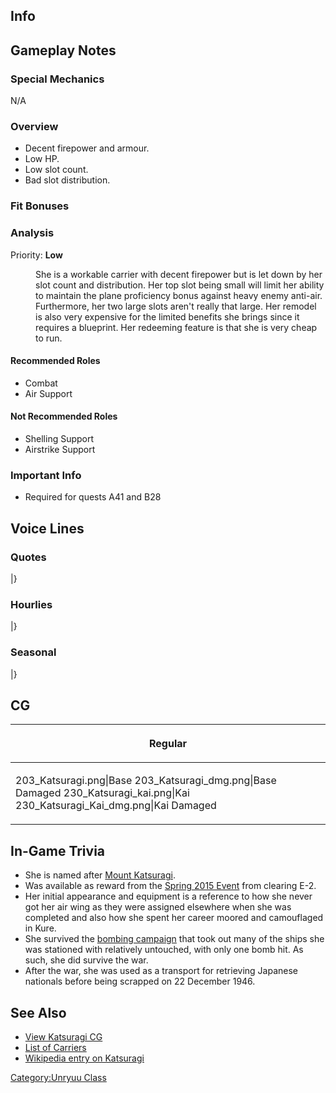 ==Info==
{{KanmusuInfo|ID=203}}
{{KanmusuInfo|ID=230}}

==Gameplay Notes==
===Special Mechanics===
N/A

===Overview===
* Decent firepower and armour.
* Low HP.
* Low slot count.
* Bad slot distribution.

===Fit Bonuses===
{{:{{BASEPAGENAME}}/Equipment Bonuses}}
{{clear}}

===Analysis===
Priority: '''Low'''
: She is a workable carrier with decent firepower but is let down by her slot count and distribution. Her top slot being small will limit her ability to maintain the plane proficiency bonus against heavy enemy anti-air. Furthermore, her two large slots aren't really that large. Her remodel is also very expensive for the limited benefits she brings since it requires a blueprint. Her redeeming feature is that she is very cheap to run. 

====Recommended Roles====
* Combat
* Air Support

====Not Recommended Roles====
* Shelling Support
* Airstrike Support

===Important Info===
* Required for quests A41 and B28 <Unryuu Only>

==Voice Lines==
===Quotes===
{{ShipquoteHeader}}
{{ShipquoteKai
| scenario    =Introduction
| origin      =雲龍型航空母艦、三番艦、葛城よ！え？水上防空砲台ですって？ち、違うわよ！あなた何いってんの！
| translation =I'm the third ship of the Unryuu-class aircraft carriers, Katsuragi! Hmm? An anti-air platform? Y-You've got it wrong! What are you saying?<ref>Katsuragi was never deployed as an aircraft carrier, and instead was used as a coastal anti-aircraft defense platform due to lack of planes and fuel by the waning months of the war.</ref>
| audio       =Katsuragi-Intro.mp3
}}
{{ShipquoteKai
| scenario    =Introduction
| kai        =yes
| origin      =航空母艦葛城、参ります！正真正銘の正規空母の力、存分に見せてあげる！
| translation =Aircraft carrier Katsuragi, reporting in! Watch what a true standard aircraft carrier is capable of!
| audio       =KatsuragiKai-Intro.mp3
}}
{{ShipquoteKai
| scenario    =Library
| origin      =雲龍型航空母艦の三番艦、葛城よ。
そう、正規空母。ちょっと生まれるのが遅かったみたい。
でも戦いが終わった後で、私は全力で働いたの。ある意味、私が一番なんだから。ホントよ？ホントなんだから。
| translation =I'm the 3rd ship of the Unryuu-class aircraft carriers, Katsuragi! 
Yes, a standard aircraft carrier. Looks like I was born too late.<ref>She was only completed in 1944.</ref>
But after the battle was over, I was working at full power. In a sense, I am the best.It's the truth! Really it's true!<ref>She worked as a repatriation ship after the war, shuttling Japanese citizens back to the Home Islands.</ref>
| audio       =Katsuragi-Library.mp3
}}
{{ShipquoteKai
| scenario    =Secretary 1
| origin      =正規空母だかんね、正規空母！
| translation =I'm a standard aircraft carrier, you know! I really am!
| audio       =Katsuragi-Sec1.mp3
}}
{{ShipquoteKai
| scenario    =Secretary 1
| kai        =yes
| origin      =そうよ、航空母艦！主力よ主力！！
| translation =That's right, I'm a standard carrier! I'm part of the main force!!
| audio       =KatsuragiKai-Sec1.mp3
}}
{{ShipquoteKai
| scenario    =Secretary 2
| origin      =一番いい艦載機を頂戴よ。わかってる？
| translation =I'll take the very best planes. Got it?
| audio       =Katsuragi-Sec2.mp3
}}
{{ShipquoteKai
| scenario    =Secretary 3
| origin      =あっ…そこは格納庫じゃ…ってあなた何してんの！？どういうつもりなの！？バカｧ！！
| translation =Oh... That's not my hangar... Hey, what are you doing!? Just what are you planning!? Idiot!!
| audio       =Katsuragi-Sec3.mp3
}}
{{ShipquoteKai
| scenario    =Secretary 3
| kai        =yes
| origin      =だからぁ、そこは格納庫じゃないって何度言ったらっ……っ！今日こそは許さないから！！
| translation =How many times have I told you that isn't a hangar... hey! I won't forgive you this time!!
| audio       =KatsuragiKai-Sec3.mp3
}}
{{ShipquoteKai
| scenario    =Secretary Idle
| origin      =そっかそっか、これが流星改ね。うんうん。話には聞いていて…んでもってこれが烈風…いいじゃない！私にピッタリ！えっ？
| translation =I see, I see so this is a Ryuusei Kai. Yes, yes. I heard about this... But here's the Reppuu... Isn't this great? It fits me perfectly! EH?
| audio       =Katsuragi-SecIdle.mp3
}}
{{ShipquoteKai
| scenario    =Secretary (Married)
| origin      =提督・・ね、補給と艦載機さえあればあたしだって・・え・・何・・そんなに優しい目で見ても何も・・何にも出ないんだからね！もう・・
| translation =Admiral... Hey, if I could just have supplies and aircraft, I'll be...uh...what... Even if you look at me with those kind eyes, nothing...nothing will come out! It's hopeless...
| audio       =Katsuragi-SecMarried.mp3
}}
{{ShipquoteKai
| scenario    =Wedding
| origin      =なあに提督？あたしこう見えてけっこう忙しいんだけど・・結構機関があれだから・・いろいろ整備を・・って・・あの・・ありがとう・・私・・
| translation =Hey, Admiral? I know I'm really busy, but... I have a lot of components... and there's a lot of maintenance needed...um...well...thank you...I...
| audio       =Katsuragi-Wedding.mp3
}}
{{ShipquoteKai
| scenario    =Player's Score
| origin      =そうそう！情報は絶対大事よね！一緒に確認してみよ？
| translation =Right, right! Intelligence is absolutely vital! Shall we review it together?
| audio       =Katsuragi-PlayerScore.mp3
}}
{{ShipquoteKai
| scenario    =Joining The Fleet
| origin      =航空母艦葛城、準備は万全よ。出撃するわ！
| translation =Standard Carrier Katsuragi, preparations complete. Sortieing!
| audio       =Katsuragi-JoinFleet.mp3
}}
{{ShipquoteKai
| scenario    =Joining The Fleet
| kai        =yes
| origin      =航空母艦葛城、艦載機隊も万全です！改飛龍型の本当の力、見せてあげる！！
| translation =Aircraft Carrier Katsuragi, carrier planes are all ready! I'll show you the true power of the Improved Hiryuu-class!!<ref>The Unryuu-class were based off the Hiryuu-class.</ref>
| audio       =KatsuragiKai-JoinFleet.mp3
}}
{{ShipquoteKai
| scenario    =Equipment 1
| origin      =ま…まあまあの装備じゃない？うん
| translation =This...This'll do, I guess? Yeah.
| audio       =Katsuragi-Equip1.mp3
}}
{{ShipquoteKai
| scenario    =Equipment 2
| origin      =よぉし、これなら戦える！嬉しいわ。
| translation =Alright, I can fight with this! I'm really happy.
| audio       =Katsuragi-Equip2.mp3
}}
{{ShipquoteKai
| scenario    =Equipment 3
| origin      =全力で行くわ。
| translation =I'll give it my best shot!
| audio       =Katsuragi-Equip3.mp3
}}
{{ShipquoteKai
| scenario    =Supply
| origin      =貴重な補給ありがとう！よーし、また行くわ！
| translation =Thank you for the precious supplies! Alright, let's go sortie again!
| audio       =Katsuragi-Supply.mp3
}}
{{ShipquoteKai
| scenario    =Docking (Minor)
| origin      =お風呂入るわ！あなた…絶対のぞかないでよね！
| translation =I'm getting in the bath! You're... definitely not allowed to peek!
| audio       =Katsuragi-DockMinor.mp3
}}
{{ShipquoteKai
| scenario    =Docking (Major)
| origin      =ふぅ～ちょっと長湯になっちゃうかも…ごめん、お風呂行くね。っ！覗いたら殺す！
| translation =Sigh~ I'm going to take a long bath now, I think... Sorry, I'll be going to the bath now. Hey! I'll kill you if you peek!
| audio       =Katsuragi-DockMajor.mp3
}}
{{ShipquoteKai
| scenario    =Construction
| origin      =新戦力が加わるって！楽しみ！
| translation =It seems like our fighting power has increased! I can't wait!
| audio       =Katsuragi-Construction.mp3
}}
{{ShipquoteKai
| scenario    =Return From Sortie
| origin      =作戦完了。艦隊帰投よ、お疲れ様！
| translation =Operation complete. The fleet has returned to port, good work!
| audio       =Katsuragi-SortieReturn.mp3
}}
{{ShipquoteKai
| scenario    =Starting A Sortie
| origin      =機動部隊旗艦葛城、抜錨する！…くぅ～言ってみたかったんだぁ～
| translation =Task Force flagship, Katsuragi, setting sail! ...hehe~ I just wanted to try saying that!
| audio       =Katsuragi-Sortie.mp3
}}
{{ShipquoteKai
| scenario    =Starting A Battle
| origin      =よぉし、敵艦隊を見つけたわ！稼働全艦載機、発艦はじめ！
| translation =Alright, enemy fleet sighted! All operational planes, commence take off!
| audio       =Katsuragi-BattleStart.mp3
}}
{{ShipquoteKai
| scenario    =Starting A Battle
| kai        =yes
| origin      =よぉし、敵艦隊を発見！いっくわよぉー！攻撃隊、稼働全機発艦、始め！
| translation =Alright, we've found the enemy! Let's go~! Attack Squadron, all operational planes, commence take off!
| audio       =KatsuragiKai-BattleStart.mp3
}}
{{ShipquoteKai
| scenario    =Attack
| origin      =敵発見！全高射砲は…ちっ違う、回せー！攻撃隊、直掩隊、発艦準備！
| translation =Enemy sighted! All anti-air guns are... Wait, that's wrong, I take it back! Attack squadrons, fighter escorts, commence take off!
| audio       =Katsuragi-Attack.mp3
}}
{{ShipquoteKai
| scenario    =Air Battle
| origin      =攻撃隊、発進！かっ、葛城は空母なんだから！
| translation =Attack squadron, launch! I-I'm a standard carrier!
| audio       =Katsuragi-AirAttack.mp3
}}
{{ShipquoteKai
| scenario    =Night Battle
| origin      =追撃かぁ…深追いは禁物なんだけど時には必要か…よし、いっけー！
| translation =Pursuit, huh... Although we shouldn't chase them too far, at times it's necessary... Alright, let's go!
| audio       =Katsuragi-NightBattle.mp3
}}
{{ShipquoteKai
| scenario    =MVP
| origin      =えっ…私…？葛城が一番ですって…？…そう…ふぅん…ありがとう…そう…
| translation =Eh... Me...? I'm number one...? ...I see... hrmmm... Thank you...oh...
| audio       =Katsuragi-MVP.mp3
}}
{{ShipquoteKai
| scenario    =MVP
| kai        =yes
| origin      =また私かぁ。悪いわね、葛城ばっかり一番貰っちゃって。ごめんね？
| translation =Me again huh. I feel bad that I'm always number one. Sorry?
| audio       =KatsuragiKai-MVP.mp3
}}
{{ShipquoteKai
| scenario    =Minor Damage 1
| origin      =やだ?！飛行甲板は無事?！誘爆を防いで！沈む気なんて…ないんだからね！
| translation =No way! Is the flight deck fine?! Prevent detonations! I won't be sinking... just yet!
| audio       =Katsuragi-MinorDamage1.mp3
}}
{{ShipquoteKai
| scenario    =Minor Damage 2
| origin      =かっ…葛城は…空母なんだから！
| translation =I... I'm...a Standard Carrier after all!
| audio       =Katsuragi-MinorDamage2.mp3
}}
{{ShipquoteKai
| scenario    =Major Damage
| origin      =くらっちゃったか…でもまだ機関部は無傷！これなら航行には問題ないわ！
| translation =I got hit... but the engine is undamaged! I won't have trouble sailing!
| audio       =Katsuragi-MajorDamage.mp3
}}
{{ShipquoteKai
| scenario    =Sunk
| origin      =なるほど…これが沈むってことか…冷たいわ…あと、寂しい…バイバイ、みんな…
| translation =It seems like...this is what they call sinking, huh... It's freezing... After this I'll be lonely... Bye-bye, everyone...
| audio       =Katsuragi-Sinking.mp3
}}
|}<references/>

{{clear}}

===Hourlies===
{{ShipquoteHeader | type = hourly}}
{{ShipquoteKai
| scenario    =00:00
| origin      =えっと、今日は私…航空母艦葛城が、あなたの秘書艦をやってあげる。何よ文句あるの？　時報任務くらい余裕よ、余裕！
| translation =Ummm, today I'll be your... secretary ship. You have a problem with that? I have plenty of time to do the time announcements!
| audio       =KatsuragiKai-0000.mp3
}}
{{ShipquoteKai
| scenario    =01:00
| origin      =マルヒトマルマルよ、いい？　聞いてる？　あ、そう？　ならいいの…よし！
| translation =It's 0100 alright? Did you hear me? Ah, is that so? That's fine then... Alright!
| audio       =KatsuragiKai-0100.mp3
}}
{{ShipquoteKai
| scenario    =02:00
| origin      =マルフタマルマルよ！　って、聞いてないでしょ私の時報？！　…そう？　ホントに？　…ならいいけど。
| translation =It's 0200! Hey, did you hear my announcement?! ...Is that so? Really? ...Alright then.
| audio       =KatsuragiKai-0200.mp3
}}
{{ShipquoteKai
| scenario    =03:00
| origin      =マルサンマルマル…って、ほら！　やっぱり聞いてないじゃない！！　さっきから何やってんのあなた？！　…って、え？　料理？
| translation =0300... Wha, hey! You definitely aren't listening to me!! What did I just say?! ...Wha, eh? Cooking?
| audio       =KatsuragiKai-0300.mp3
}}
{{ShipquoteKai
| scenario    =04:00
| origin      =マルヨンマルマルよ。なに、私のために夜食を？　その鍋焼き饂飩…や、やだ、ありがとう。え、美味しいけど…なんで？
| translation =It's 0400. What's that, you're making a midnight snack for me? Is that hotpot udon... Oh, oh my, thank you. Eh, it's delicious... Why do you ask?
| audio       =KatsuragiKai-0400.mp3
}}
{{ShipquoteKai
| scenario    =05:00
| origin      =マルゴーマル……え？　姉さん達に比べて、出るところが出てないからいっぱい食べろって？　…〜っ！！　上等じゃない、言い残すことはあるかしらっ？！！
| translation =050... Eh? I have to eat because the bits that should stick out don't stick out like my sisters? ...Wha!! That's it, any last words?!!
| audio       =KatsuragiKai-0500.mp3
}}
{{ShipquoteKai
| scenario    =06:00
| origin      =マルロクマルマルよ。はぁ、まったくあなたって、一体私達のどこを見てんの？　そんなんじゃ性能は比べられないのに…もう、まったく！
| translation =It's 0600. Sigh, I can't believe you, where are you looking when you watch us? That has nothing to do with our abilities... Ugh, I can't believe you!
| audio       =KatsuragiKai-0600.mp3
}}
{{ShipquoteKai
| scenario    =07:00
| origin      =マルナナマルマルよ。一通り怒ったらお腹すいちゃった。あなた、朝ごはんも作ってよ？　いいでしょ？　罰よ、罰！
| translation =It's 0700. Getting angry got me hungry. You'll make breakfast too right? Right? It's punishment!
| audio       =KatsuragiKai-0700.mp3
}}
{{ShipquoteKai
| scenario    =08:00
| origin      =マルハチマルマル。やだ、あなたの作った朝食…美味しい！　一体誰に習ったの？！　え、天城姉ぇ？　マジでっ？！
| translation =0800. Whoa, the breakfast you made is... delicious! Who taught you to cook?! Eh, Amagi-nee? Seriously?!
| audio       =KatsuragiKai-0800.mp3
}}
{{ShipquoteKai
| scenario    =09:00
| origin      =マルキュウマルマルよ。まったく嫌んなっちゃう！　でも、空母としての能力は、料理じゃ決まらないわ。そもそも空母って…っ！
| translation =It's 0900. It's not like I don't want to! But, a carrier's ability isn't dependent on her cooking skills. In the first place, carriers are...!
| audio       =KatsuragiKai-0900.mp3
}}
{{ShipquoteKai
| scenario    =10:00
| origin      =ヒトマルマルマルよ。はっ、瑞鶴先輩？！　い、いつもお疲れ様です！　…はぁ、緊張したぁ。だって、あの瑞鶴さんだもん。憧れの！
| translation =It's 1000. Ah, Zuikaku senpai?! Th... thank you for all your hard work! ...Whew, I was so nervous. I mean, it's Zuikaku. I look up to her!
| audio       =KatsuragiKai-1000.mp3
}}
{{ShipquoteKai
| scenario    =11:00
| origin      =ヒトヒトマルマル。え、なに？　そうよ。私の憧れは、何と言っても瑞鶴さん！　いいよねぇ〜、あの迷彩も好き！　私もお揃なの！
| translation =1100. Eh, what? That's right. Zuikaku-san is the one I look up to after all! Isn't she great~, I love that camouflage too! Mine matches hers!
| audio       =KatsuragiKai-1100.mp3
}}
{{ShipquoteKai
| scenario    =12:00
| origin      =ヒトフタマルマル。もうお昼じゃない？！　あなたは、今日はお昼はどうするの？　間宮さんとこ行く？　それとも…う〜ん…
| translation =1200. Isn't it lunchtime?! What do you want to do for lunch today? Shall we go to Mamiya's? Or... Yeah...
| audio       =KatsuragiKai-1200.mp3
}}
{{ShipquoteKai
| scenario    =13:00
| origin      =ヒトサンマルマル。たまには、港の外にでるのもいいわね。ちょっと半舷上陸気分♪　…はっ？！　べ、別にデートとかそんなん違うからっ！
| translation =1300. It's nice to go out of the harbour once in a while. It kind of feels like shore leave♪ ...Wha?! It... it's not like a date at all!<ref>The term she uses "半舷上陸" refers to when half the ship's crew is given shore leave in turns.</ref>
| audio       =KatsuragiKai-1300.mp3
}}
{{ShipquoteKai
| scenario    =14:00
| origin      =ヒトヨンマルマルよ。もう、何勘違いしてんの？　馬鹿みたい、ほんと…でも、あの洋食屋さん…美味しかった。ま、また行ってもいいけど？
| translation =It's 1400. Humph, what were you thinking? You'll really make a fool of yourself. But, that Western restaurant was... delicious. Can, can we go there again sometime?
| audio       =KatsuragiKai-1400.mp3
}}
{{ShipquoteKai
| scenario    =15:00
| origin      =ヒトゴーマルマル。あ、天城姉ぇ元気？　うん、私はいつでもバッチリ！　ほら、飛行甲板も、噴進砲だって、整備は万全！
| translation =1500. Ah, how are you Amagi-nee? Yup, I'm always great! See, my flight deck and guns are all well maintained!
| audio       =KatsuragiKai-1500.mp3
}}
{{ShipquoteKai
| scenario    =16:00
| origin      =ヒトロクマルマルよ。え、なに？　対空射撃？　それは、十八番中の十八番よ。　なに？　今からやってみせようか？　結構派手なんだから♪
| translation =It's 1600. Eh, what? AA marksmanship? That is my super special skill. What? You want me to show it to you now? It's pretty flashy♪
| audio       =KatsuragiKai-1600.mp3
}}
{{ShipquoteKai
| scenario    =17:00
| origin      =ヒトナナマルマル。そんなことやってたら、もう夕方じゃない。はぁ、出撃や遠征も…もぅ。　あ、明日からちゃんとやるから！
| translation =1700. It's already evening after doing all that. Ah, sorties and exercises are... Oh well. I... I'll do them properly tomorrow! 
| audio       =KatsuragiKai-1700.mp3
}}
{{ShipquoteKai
| scenario    =18:00
| origin      =ヒトハチマルマル。もう夕食ね。えっと…簡単なもので良ければ、私が作るわ。塩の握り飯、沢庵、菜葉のお味噌汁でいいわよね？
| translation =1800. It's already dinnertime. Ummm... if you're fine with something simple I can make it. Salted rice balls, pickled daikon and miso soup with green vegetables is fine right?
| audio       =KatsuragiKai-1800.mp3
}}
{{ShipquoteKai
| scenario    =19:00
| origin      =ヒトキュウマルマルよ。どう、私の塩握り飯？　塩加減が絶妙だったでしょ？！　そうよ！　これはこれで、高い練度が要るんだから！
| translation =It's 1900. How are my salted rice balls? The seasoning is excellent right?! That's right! This requires a lot of practice!
| audio       =KatsuragiKai-1900.mp3
}}
{{ShipquoteKai
| scenario    =20:00
| origin      =フタマルマルマル。私だってね、いつかは機動部隊の中核を担って、外洋に打って出たいって思ってるんだから。ほんとよっ！
| translation =2000. One day I'd like to be the core of the combined fleet and head out to the open ocean. It's true!
| audio       =KatsuragiKai-2000.mp3
}}
{{ShipquoteKai
| scenario    =21:00
| origin      =フタヒトマルマル。じゃあ、あなたの夢はなんなの？　聞かせてよ、いいじゃない？　ぇ、そうなんだ…へぇー、ふぅ〜ん…そうなんだ。
| translation =2100. So, what is your dream? Isn't it fine for you to tell me? Eh, is that so... Ehe~, Hmmm... is that so.
| audio       =KatsuragiKai-2100.mp3
}}
{{ShipquoteKai
| scenario    =22:00
| origin      =フタフタマルマルよ。…っ、うん♪　え、上機嫌じゃないかって？　そ、そんなことないわ！　普通よ！　ふ・つ・うっ！！　……ぇへへへっ♪
| translation =2200. ...*humming*♪ Eh, I'm in a good mood? I... I'm really not! This is the usual! U~su~al~!! ...Ehehehe~♪
| audio       =KatsuragiKai-2200.mp3
}}
{{ShipquoteKai
| scenario    =23:00
| origin      =フタサンマルマル。さ、今日もそろそろ看板ね。あなたもお疲れ様！　明日も早いから少し休みましょ？　え、休めないのっ？！
| translation =2300. Well, the day is almost over. Thanks for your hard work. Shall we take a short rest because tomorrow will be here soon? Eh, you're not resting?!
| audio       =KatsuragiKai-2300.mp3
}}
|}<references/>

{{clear}}

===Seasonal===
{{SeasonalHeaderOld}}
{{SeasonalQuote
|scenario = [[Seasonal/New_Year_2015|New Year 2015]]
|origin = 新年、あけましておめでとう！今年も機動部隊の中核として、ガンガン頑張るわ！
|translation =	Happy New Year! I’ll do my very best as the core of the Carrier Task Force!
|audio = Katsuragi_New_Years_Day_2016.ogg
|notes = 
}}
{{SeasonalQuote
|scenario = [[Seasonal/Early_Autumn_2015_Seasonal_Update|Early Autumn 2015]]
|origin = なんか、秋ってもの悲しくない？何となく。えぇ？天城姉ぇは秋好きなの？なんで？
|translation =	Don’t you feel that there’s something sad about autumn? Just something. Eh? You like autumn, Amagi-nee? Why?
|audio = Katsuragi_Early_Autumn2015.ogg
|notes =
}}
{{SeasonalQuote
|scenario = [[Seasonal/Christmas_2015|Christmas 2015]]
|origin = クリスマス…か。悪くないわね、この雰囲気。これがシャンパン？そ、そう。
|translation =	It’s… Christmas. This atmosphere is not bad. Is this champagne? I-I see.
|audio = Katsuragi_Christmas_2015_Sec1.ogg
|notes =
}}
{{SeasonalQuote
|scenario = [[Seasonal/End_of_Year_2015|End of Year 2015]]
|origin = そろそろ年の瀬ね。格納庫も大掃除しなきゃって…こら！手を突っ込むな、ばか！
|translation =	It’s almost New Year’s. I need to spring clean my hangar… Hey! Hands off, idiot!
|audio = Katsuragi_Year_End_2015_Sec1.ogg
|notes = 
}}
{{SeasonalQuote
|scenario = [[Seasonal/Setsubun_2016|Setsubun 2016]]
|origin = 節分かぁ。…雲龍姉ぇと天城姉ぇに豆投げる感じでいいかな？ …って、よくないよくない！
|translation =	It’s Setsubun. …Should I throw beans at Unryuu-nee and Amagi-nee? …No, I really shouldn’t!
|audio = Katsuragi_Setsubun_2016_Sec1.ogg
|notes = 
}}
{{SeasonalQuote
|scenario = [[Seasonal/Valentine%27s_Day_2016|Valentine’s Day 2016]]
|origin = チョコほしいの？うん…一応用意したけど。本当に？仕方ない、あげるわ！
|translation =	You want chocolates? Yeah… I guess just once is fine. Really? Then I have to give you some!
|audio = Katsuragi_Valentine_Sec1.ogg
|notes = 
}}
{{SeasonalQuote
|scenario = [[Seasonal/White_Day_2016|White Day 2016]]
|origin = もちろんお返しはくれるんでしょ？…なにがって？そりゃチョコのお返しでしょ？！チョコのっ！！
|translation =	Of course, you’re giving me a return gift right? … For what? For the chocolates right?! The chocolates!!
|audio = Katsuragi_White_Day_2016.ogg
|notes = 
}}
{{SeasonalQuote
|scenario = [[Seasonal/Third_Anniversary|3rd Anniversary]]
|origin = そうか、今日は私たちにとって大切な日ね。あなたにとてもそうようね？ね？
|translation =	I see, today is an important day. You think so too right? Right?
|audio = Katsuragi_3rd_Anniversary_Sec1.mp3
|notes = 
}}
|}<references/>

{{clear}}

==CG==
{| class="mw-collapsible mw-collapsed wikitable" style="width: 100%;"
!Regular
|-
|<gallery>
203_Katsuragi.png|Base
203_Katsuragi_dmg.png|Base Damaged
230_Katsuragi_kai.png|Kai
230_Katsuragi_Kai_dmg.png|Kai Damaged
</gallery>
|}

==In-Game Trivia==
*She is named after [https://en.wikipedia.org/wiki/Mount_Yamato_Katsuragi Mount Katsuragi].
*Was available as reward from the [[Spring 2015 Event]] from clearing E-2. 
*Her initial appearance and equipment is a reference to how she never got her air wing as they were assigned elsewhere when she was completed and also how she spent her career moored and camouflaged in Kure.
*She survived the [[wikipedia:Bombing_of_Kure_(July_1945)|bombing campaign]] that took out many of the ships she was stationed with relatively untouched, with only one bomb hit. As such, she did survive the war.
*After the war, she was used as a transport for retrieving Japanese nationals before being scrapped on 22 December 1946.

==See Also==
*[[Katsuragi/Gallery|View Katsuragi CG]]
*[[EliteCV|List of Carriers]]
*[[wikipedia:Japanese_aircraft_carrier_Katsuragi|Wikipedia entry on Katsuragi]]

{{shiplist}}
[[Category:Unryuu Class]]